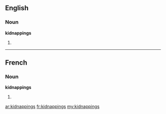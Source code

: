 ==English==

===Noun===
'''kidnappings'''

# {{plural of|[[kidnapping]]}}

----

==French==

===Noun===
'''kidnappings''' {{m}} {{p}}

# {{plural of|[[kidnapping#French|kidnapping]]|lang=fr}}

[[ar:kidnappings]]
[[fr:kidnappings]]
[[my:kidnappings]]